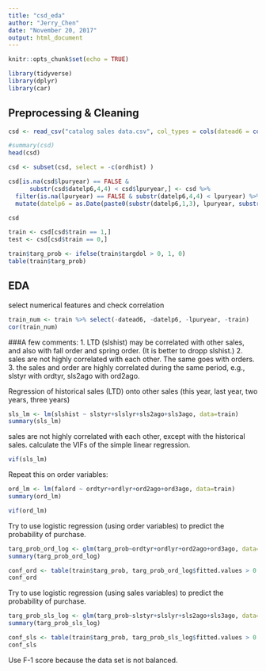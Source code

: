 ```yaml
---
title: "csd_eda"
author: "Jerry_Chen"
date: "November 20, 2017"
output: html_document
---
```


```r
knitr::opts_chunk$set(echo = TRUE)
```

```r
library(tidyverse)
library(dplyr)
library(car)
```

## Preprocessing & Cleaning

```r
csd <- read_csv("catalog sales data.csv", col_types = cols(datead6 = col_date(format = "%m/%d/%Y"), datelp6 = col_date(format = "%m/%d/%Y")))

#summary(csd)
head(csd)
```

```r
csd <- subset(csd, select = -c(ordhist) )
```


```r
csd[is.na(csd$lpuryear) == FALSE & 
      substr(csd$datelp6,4,4) < csd$lpuryear,] <- csd %>% 
  filter(is.na(lpuryear) == FALSE & substr(datelp6,4,4) < lpuryear) %>%
  mutate(datelp6 = as.Date(paste0(substr(datelp6,1,3), lpuryear, substr(datelp6,5,10))))

csd
```

```r
train <- csd[csd$train == 1,]
test <- csd[csd$train == 0,]
```

```r
train$targ_prob <- ifelse(train$targdol > 0, 1, 0)
table(train$targ_prob)
```

## EDA

select numerical features and check correlation
```r
train_num <- train %>% select(-datead6, -datelp6, -lpuryear, -train)
cor(train_num)
```

###A few comments:
  1. LTD (slshist) may be correlated with other sales, and also with fall order and spring order. (It is better to dropp slshist.)
  2. sales are not highly correlated with each other. The same goes with orders.
  3. the sales and order are highly correlated during the same period, e.g., slstyr with ordtyr, sls2ago with ord2ago.

Regression of historical sales (LTD) onto other sales (this year, last year, two years, three years)
```r
sls_lm <- lm(slshist ~ slstyr+slslyr+sls2ago+sls3ago, data=train)
summary(sls_lm)
```

sales are not highly correlated with each other, except with the historical sales.
calculate the VIFs of the simple linear regression.
```r
vif(sls_lm)
```

Repeat this on order variables:
```r
ord_lm <- lm(falord ~ ordtyr+ordlyr+ord2ago+ord3ago, data=train)
summary(ord_lm)
```

```r
vif(ord_lm)
```


Try to use logistic regression (using order variables) to predict the probability of purchase.
```r
targ_prob_ord_log <- glm(targ_prob~ordtyr+ordlyr+ord2ago+ord3ago, data=train, family=binomial)
summary(targ_prob_ord_log)
```

```r
conf_ord <- table(train$targ_prob, targ_prob_ord_log$fitted.values > 0.5)
conf_ord
```


Try to use logistic regression (using sales variables) to predict the probability of purchase.
```r
targ_prob_sls_log <- glm(targ_prob~slstyr+slslyr+sls2ago+sls3ago, data=train, family=binomial)
summary(targ_prob_sls_log)
```
```r
conf_sls <- table(train$targ_prob, targ_prob_sls_log$fitted.values > 0.5)
conf_sls
```

Use F-1 score because the data set is not balanced.
